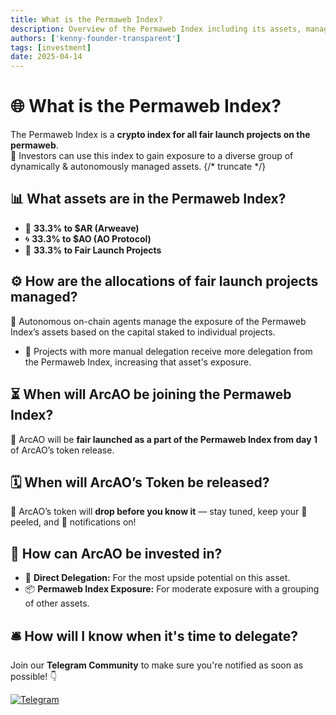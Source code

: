 ```yaml
---
title: What is the Permaweb Index?
description: Overview of the Permaweb Index including its assets, management, and integration with ArcAO.
authors: ['kenny-founder-transparent']
tags: [investment]
date: 2025-04-14
---
```


# 🌐 What is the Permaweb Index?

The Permaweb Index is a **crypto index for all fair launch projects on the permaweb**.  
💼 Investors can use this index to gain exposure to a diverse group of dynamically & autonomously managed assets.
{/* truncate */}

## 📊 What assets are in the Permaweb Index?

- 🔺 **33.3% to $AR (Arweave)**
- 🌀 **33.3% to $AO (AO Protocol)**
- 🎯 **33.3% to Fair Launch Projects**

## ⚙️ How are the allocations of fair launch projects managed?

🧠 Autonomous on-chain agents manage the exposure of the Permaweb Index’s assets based on the capital staked to individual projects.

- 🚀 Projects with more manual delegation receive more delegation from the Permaweb Index, increasing that asset's exposure.

## ⏳ When will ArcAO be joining the Permaweb Index?

📢 ArcAO will be **fair launched as a part of the Permaweb Index from day 1** of ArcAO’s token release.

## 🗓️ When will ArcAO’s Token be released?

🎉 ArcAO’s token will **drop before you know it** — stay tuned, keep your 👀 peeled, and 🔔 notifications on!

## 💸 How can ArcAO be invested in?

- 🔄 **Direct Delegation:** For the most upside potential on this asset.
- 📦 **Permaweb Index Exposure:** For moderate exposure with a grouping of other assets.

## 🛎️ How will I know when it's time to delegate?

Join our **Telegram Community** to make sure you're notified as soon as possible! 👇

<a href={ARCAO.telegram} target="_blank">
  <img
    alt="Telegram"
    src="https://img.shields.io/badge/Telegram-Join%20Now-blue?style=for-the-badge&logo=telegram"
  />
</a>

